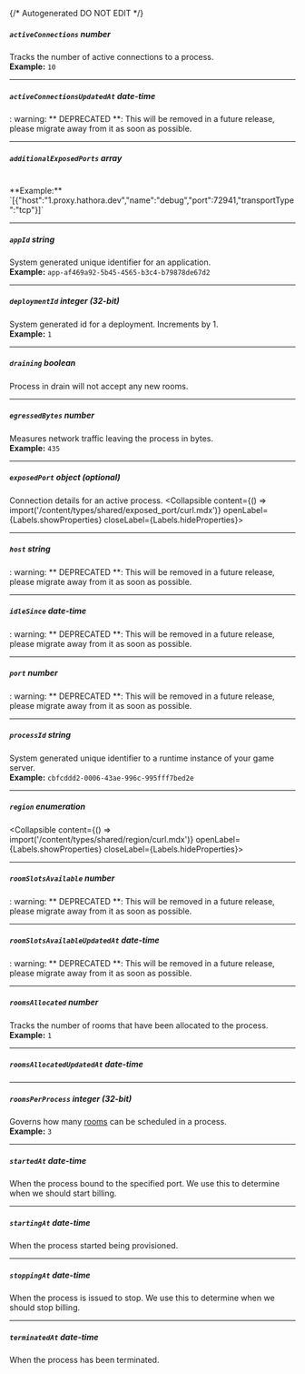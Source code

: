{/* Autogenerated DO NOT EDIT  */}

##### `activeConnections` _number_
Tracks the number of active connections to a process.
<br/>
**Example:** `10`

---
##### `activeConnectionsUpdatedAt` _date-time_
: warning: \*\* DEPRECATED \*\*: This will be removed in a future release, please migrate away from it as soon as possible.

---
##### `additionalExposedPorts` _array_
<br/>
**Example:** `[{"host":"1.proxy.hathora.dev","name":"debug","port":72941,"transportType":"tcp"}]`

---
##### `appId` _string_
System generated unique identifier for an application.
<br/>
**Example:** `app-af469a92-5b45-4565-b3c4-b79878de67d2`

---
##### `deploymentId` _integer (32-bit)_
System generated id for a deployment. Increments by 1.
<br/>
**Example:** `1`

---
##### `draining` _boolean_
Process in drain will not accept any new rooms.

---
##### `egressedBytes` _number_
Measures network traffic leaving the process in bytes.
<br/>
**Example:** `435`

---
##### `exposedPort` _object (optional)_
Connection details for an active process.
<Collapsible content={() => import('/content/types/shared/exposed_port/curl.mdx')} openLabel={Labels.showProperties} closeLabel={Labels.hideProperties}>
</Collapsible>

---
##### `host` _string_
: warning: \*\* DEPRECATED \*\*: This will be removed in a future release, please migrate away from it as soon as possible.

---
##### `idleSince` _date-time_
: warning: \*\* DEPRECATED \*\*: This will be removed in a future release, please migrate away from it as soon as possible.

---
##### `port` _number_
: warning: \*\* DEPRECATED \*\*: This will be removed in a future release, please migrate away from it as soon as possible.

---
##### `processId` _string_
System generated unique identifier to a runtime instance of your game server.
<br/>
**Example:** `cbfcddd2-0006-43ae-996c-995fff7bed2e`

---
##### `region` _enumeration_
<Collapsible content={() => import('/content/types/shared/region/curl.mdx')} openLabel={Labels.showProperties} closeLabel={Labels.hideProperties}>
</Collapsible>

---
##### `roomSlotsAvailable` _number_
: warning: \*\* DEPRECATED \*\*: This will be removed in a future release, please migrate away from it as soon as possible.

---
##### `roomSlotsAvailableUpdatedAt` _date-time_
: warning: \*\* DEPRECATED \*\*: This will be removed in a future release, please migrate away from it as soon as possible.

---
##### `roomsAllocated` _number_
Tracks the number of rooms that have been allocated to the process.
<br/>
**Example:** `1`

---
##### `roomsAllocatedUpdatedAt` _date-time_

---
##### `roomsPerProcess` _integer (32-bit)_
Governs how many [rooms](https://hathora.dev/docs/concepts/hathora\-entities\#room) can be scheduled in a process.
<br/>
**Example:** `3`

---
##### `startedAt` _date-time_
When the process bound to the specified port. We use this to determine when we should start billing.

---
##### `startingAt` _date-time_
When the process started being provisioned.

---
##### `stoppingAt` _date-time_
When the process is issued to stop. We use this to determine when we should stop billing.

---
##### `terminatedAt` _date-time_
When the process has been terminated.


